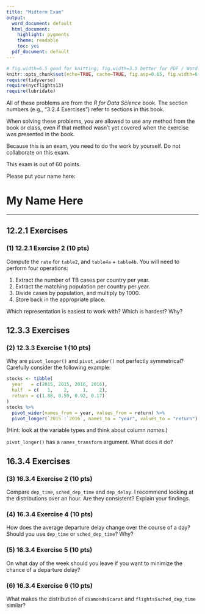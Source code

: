 ```yaml
---
title: "Midterm Exam"
output:
  word_document: default
  html_document:
    highlight: pygments
    theme: readable
    toc: yes
  pdf_document: default
---
```


<!--
    toc: true
    toc_depth: 3
-->

```r
# fig.width=6.5 good for knitting; fig.width=3.5 better for PDF / Word
knitr::opts_chunk$set(echo=TRUE, cache=TRUE, fig.asp=0.65, fig.width=6.5, comment = "")
require(tidyverse)
require(nycflights13)
require(lubridate)
```

All of these problems are from the *R for Data Science* book.  The section numbers (e.g., "3.2.4 Exercises") refer to sections in this book.

When solving these problems, you are allowed to use any method from the book or class, even if that method wasn't yet covered when the exercise was presented in the book. 

Because this is an exam, you need to do the work by yourself.  Do not collaborate on this exam.  

This exam is out of 60 points.

Please put your name here: 

# My Name Here

***
## 12.2.1 Exercises

### (1) 12.2.1 Exercise 2 (10 pts)

Compute the `rate` for `table2`, and `table4a` + `table4b`. You will need to perform four operations:

  1. Extract the number of TB cases per country per year.
  2. Extract the matching population per country per year.
  3. Divide cases by population, and multiply by 1000.
  4. Store back in the appropriate place.

Which representation is easiest to work with? Which is hardest? Why?


## 12.3.3 Exercises

### (2) 12.3.3 Exercise 1 (10 pts)

Why are `pivot_longer()` and `pivot_wider()` not perfectly symmetrical?
Carefully consider the following example:

```r
stocks <- tibble(
  year   = c(2015, 2015, 2016, 2016),
  half  = c(   1,    2,     1,    2),
  return = c(1.88, 0.59, 0.92, 0.17)
)
stocks %>% 
  pivot_wider(names_from = year, values_from = return) %>% 
  pivot_longer(`2015`:`2016`, names_to = "year", values_to = "return")
```

(Hint: look at the variable types and think about column *names*.)

`pivot_longer()` has a `names_transform` argument.  What does it do?


## 16.3.4 Exercises

### (3) 16.3.4 Exercise 2 (10 pts)

Compare `dep_time`, `sched_dep_time` and `dep_delay`.  I recommend looking at the distributions over an hour.  Are they consistent?  Explain your findings.


### (4) 16.3.4 Exercise 4 (10 pts)

How does the average departure delay change over the course of a day?  Should you use `dep_time` or `sched_dep_time`?  Why?


### (5) 16.3.4 Exercise 5 (10 pts)

On what day of the week should you leave if you want to minimize the chance of a departure delay?


### (6) 16.3.4 Exercise 6 (10 pts)

What makes the distribution of `diamonds$carat` and `flights$sched_dep_time` similar?





